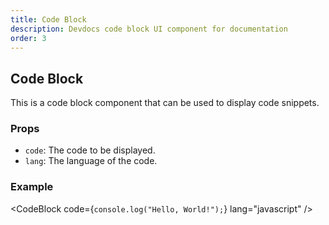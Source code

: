 ```yaml
---
title: Code Block
description: Devdocs code block UI component for documentation
order: 3
---
```




## Code Block

This is a code block component that can be used to display code snippets.

### Props

- `code`: The code to be displayed.
- `lang`: The language of the code.

### Example

<CodeBlock code={`console.log("Hello, World!");`} lang="javascript" />
<CodeBlocktwo/>